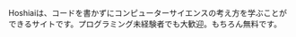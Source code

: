 
Hoshiaiは、<TextHighlight>コードを書かずに</TextHighlight>コンピューターサイエンスの考え方を学ぶことができるサイトです。<TextHighlight>プログラミング未経験者</TextHighlight>でも大歓迎。もちろん<TextHighlight>無料</TextHighlight>です。
